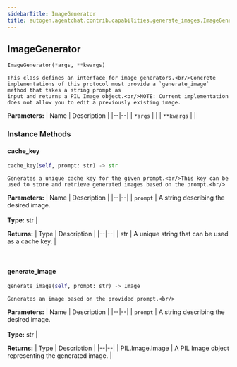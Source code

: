 ```yaml
---
sidebarTitle: ImageGenerator
title: autogen.agentchat.contrib.capabilities.generate_images.ImageGenerator
---
```

<h2 id="autogen.agentchat.contrib.capabilities.generate_images.ImageGenerator" class="doc doc-heading">
    <code class="doc-symbol doc-symbol-heading doc-symbol-class"></code>
    <span class="doc doc-object-name doc-class-name">ImageGenerator</span>
</h2>

```python
ImageGenerator(*args, **kwargs)
```

    This class defines an interface for image generators.<br/>Concrete implementations of this protocol must provide a `generate_image` method that takes a string prompt as
    input and returns a PIL Image object.<br/>NOTE: Current implementation does not allow you to edit a previously existing image.

<b>Parameters:</b>
| Name | Description |
|--|--|
| `*args` |  |
| `**kwargs` |  |

### Instance Methods

<code class="doc-symbol doc-symbol-heading doc-symbol-method"></code>
#### cache_key

```python
cache_key(self, prompt: str) -> str
```

    Generates a unique cache key for the given prompt.<br/>This key can be used to store and retrieve generated images based on the prompt.<br/>

<b>Parameters:</b>
| Name | Description |
|--|--|
| `prompt` | A string describing the desired image.<br/><br/>**Type:** str |

<b>Returns:</b>
| Type | Description |
|--|--|
| str | A unique string that can be used as a cache key. |

<br />

<code class="doc-symbol doc-symbol-heading doc-symbol-method"></code>
#### generate_image

```python
generate_image(self, prompt: str) -> Image
```

    Generates an image based on the provided prompt.<br/>

<b>Parameters:</b>
| Name | Description |
|--|--|
| `prompt` | A string describing the desired image.<br/><br/>**Type:** str |

<b>Returns:</b>
| Type | Description |
|--|--|
| PIL.Image.Image | A PIL Image object representing the generated image. |

<br />